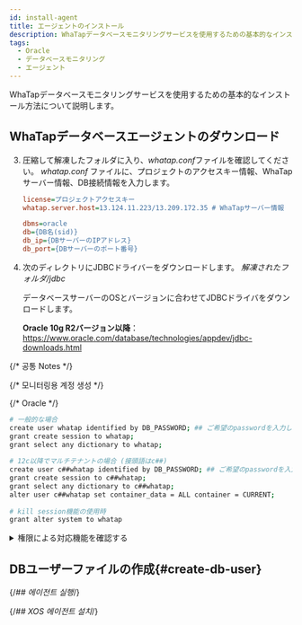 ```yaml
---
id: install-agent
title: エージェントのインストール
description: WhaTapデータベースモニタリングサービスを使用するための基本的なインストール方法について説明します。
tags:
  - Oracle
  - データベースモニタリング
  - エージェント
---
```



WhaTapデータベースモニタリングサービスを使用するための基本的なインストール方法について説明します。


<Agentsignupguide />

<Youtube ko='e_UpCgapfQY' en='MIo3HRIOt8M' ja='MIo3HRIOt8M' />


<Createprojectv2 />


<Accesskey />

## WhaTapデータベースエージェントのダウンロード


<Dbinstallagentsteps />

3. 圧縮して解凍したフォルダに入り、*whatap.conf*ファイルを確認してください。 *whatap.conf* ファイルに、プロジェクトのアクセスキー情報、WhaTapサーバー情報、DB接続情報を入力します。

   ```ini title='whatap.conf'
   license=プロジェクトアクセスキー
   whatap.server.host=13.124.11.223/13.209.172.35 # WhaTapサーバー情報

   dbms=oracle
   db={DB名(sid)}
   db_ip={DBサーバーのIPアドレス}
   db_port={DBサーバーのポート番号}
   ```

4. 次のディレクトリにJDBCドライバーをダウンロードします。 *解凍されたフォルダ/jdbc*

   データベースサーバーのOSとバージョンに合わせてJDBCドライバをダウンロードします。 

   **Oracle 10g R2バージョン以降**：https://www.oracle.com/database/technologies/appdev/jdbc-downloads.html

{/* 공통 Notes */}

<Dbinstallagentcommonnotes />

{/* 모니터링용 계정 생성 */}

<Dbcreatemonitoringaccount />

{/* Oracle */}

```bash showLineNumbers
# 一般的な場合
create user whatap identified by DB_PASSWORD; ## ご希望のpasswordを入力してください。
grant create session to whatap;
grant select any dictionary to whatap;
 
# 12c以降でマルチテナントの場合 (接頭語はc##)
create user c##whatap identified by DB_PASSWORD; ## ご希望のpasswordを入力してください。
grant create session to c##whatap;
grant select any dictionary to c##whatap;
alter user c##whatap set container_data = ALL container = CURRENT;
 
# kill session機能の使用時
grant alter system to whatap
```

<details>

<summary>権限による対応機能を確認する</summary>

**基本権限**外の権限は、ユーザーの環境によって付与する必要はありません。 ただし、一部の機能が動作しないことがあります。

<div className="c5-10-25-25-15-25">

| 権限                                                | command (Single DB)                                         | command (Multitenant DB)                                                                                                                                                          | メニューと機能                                                                                                                                                                | 詳細履歴                                                        |
| ------------------------------------------------- | ------------------------------------------------------------------------------ | ---------------------------------------------------------------------------------------------------------------------------------------------------------------------------------------------------- | ---------------------------------------------------------------------------------------------------------------------------------------------------------------------- | ----------------------------------------------------------- |
| 基本権限                                              | `grant create session to whatap;`                                              | `grant create session to c##whatap;`                                                                                                                                                                 | 접속                                                                                                                                                                     | -                                                           |
| ^                                                 | <code>grant <span class="vslow">select any dictionary</span> to whatap;</code> | <code>grant <span class="vslow">select any dictionary</span> to c##whatap;</code>                                                                                                                    | <Cmdname sid="side_dbMonitoring" className="uitext" /> / <Cmdname sid="side_multiInstance" className="uitext" /> / <Cmdname sid="side_dbSqlStat" className="uitext" /> | 個別権限の付与時、次の表の内容を参照                                          |
| ^                                                 | -                                                                              | `alter user c##whatap set container_data = ALL container = CURRENT;`                                                                                                                                 | ^                                                                                                                                                                      | マルチテナントDBを使用する場合(12C以降) pdb照会のための必須権限である |
| <Cmdname sid="session_kill" className="uitext" /> | `grant alter system to whatap;`                                                | `grant alter system to c##whatap;`                                                                                                                                                                   | <Cmdname sid="active_sessions" className="uitext" /> &gt; <Cmdname sid="session_kill" className="uitext" />                                                            | -                                                           |
| ヒドゥンパラメータの照会                                      | \>                                                                             | `create view sys.DB_User_vw_ksppi as select * from sys.x$ksppi;`<br/>`grant select on sys.DB_User_vw_ksppi to DB_User;`<br/>`create synonym DB_User.DB_User_vw_ksppi for sys.DB_User_vw_ksppi;`      | パラメータ照会メニューにヒドゥンパラメータの内容を含む                                                                                                                                            | ヒドゥンパラメータを照会するには、別のビュー/シノニムの生成および権限付与が必要                    |
| ^                                                 | \>                                                                             | `create view sys.DB_User_vw_ksppcv as select * from sys.x$ksppcv;`<br/>`grant select on sys.DB_User_vw_ksppcv to DB_User;`<br/>`create synonym DB_User.DB_User_vw_ksppcv for sys.DB_User_vw_ksppcv;` | ^                                                                                                                                                                      | ^                                                           |

</div>

<code><span class="vslow">select any dictionary</span></code>の代わりに、次の権限を個別に付与しても構いません。

<div className="c3-3">

| 権限                                                                        | command (Single DB)                                 | command (Multitenant DB)              |
| ------------------------------------------------------------------------- | ---------------------------------------------------------------------- | -------------------------------------------------------- |
| <Cmdname sid="active_sessions" /> / <Cmdname sid="lock_tree" /> / メトリクス情報 | `grant select on v_$sqlarea to whatap;`                                | `grant select on v_$sqlarea to c##whatap;`               |
| ^                                                                         | `grant select on v_$transaction to whatap;`                            | `grant select on v_$transaction to c##whatap;`           |
| ^                                                                         | `grant select on v_$instance to whatap;`                               | `grant select on v_$instance to c##whatap;`              |
| ^                                                                         | `grant select on v_$sysstat to whatap;`                                | `grant select on v_$sysstat to c##whatap;`               |
| ^                                                                         | `grant select on v_$lock to whatap;`                                   | `grant select on v_$lock to c##whatap;`                  |
| ^                                                                         | `grant select on v_$sesstat to whatap;`                                | `grant select on v_$sesstat to c##whatap;`               |
| ^                                                                         | `grant select on v_$event_name to whatap;`                             | `grant select on v_$event_name to c##whatap;`            |
| ^                                                                         | `grant select on v_$session to whatap;`                                | `grant select on v_$session to c##whatap;`               |
| ^                                                                         | `grant select on v_$sql to whatap;`                                    | `grant select on v_$sql to c##whatap;`                   |
| ^                                                                         | `grant select on v_$process to whatap;`                                | `grant select on v_$process to c##whatap;`               |
| ^                                                                         | `grant select on v_$statname to whatap;`                               | `grant select on v_$statname to c##whatap;`              |
| ^                                                                         | `grant select on v_$system_event to whatap;`                           | `grant select on v_$system_event to c##whatap;`          |
| ^                                                                         | `grant select on v_$osstat to whatap;`                                 | `grant select on v_$osstat to c##whatap;`                |
| ^                                                                         | `grant select on v_$px_session to whatap;`                             | `grant select on v_$px_session to c##whatap;`            |
| ^                                                                         | `grant select on v_$sga to whatap;`                                    | `grant select on v_$sga to c##whatap;`                   |
| ^                                                                         | -                                                                      | `grant select on v_$con_sysstat to c##whatap;`           |
| パラメータ情報                                                                   | `grant select on v_$parameter to whatap;`                              | `grant select on v_$parameter to c##whatap;`             |
| Wait情報/Event情報                                                            | `grant select on v_$event_name to whatap;`                             | `grant select on v_$event_name to c##whatap;`            |
| ^                                                                         | `grant select on v_$system_event to whatap`                            | `grant select on v_$con_system_event to c##whatap;`      |
| ^                                                                         | `grant select on v_$system_wait_class to whatap;`                      | `grant select on v_$system_wait_class to c##whatap;`     |
| ^                                                                         | -                                                                      | `grant select on v_$con_system_wait_class to c##whatap;` |
| Tablespace情報                                                              | `grant select on dba_data_files to whatap;`                            | `grant select on cdb_data_files to c##whatap;`           |
| ^                                                                         | `grant select on dba_free_space to whatap;`                            | `grant select on cdb_free_space to c##whatap;`           |
| ^                                                                         | `grant select on dba_temp_files to whatap;`                            | `grant select on v_$sort_segment to c##whatap;`          |
| ^                                                                         | `grant select on v_$temp_extent_pool to whatap;`                       | `grant select on v_$tempfile to c##whatap;`              |
| ^                                                                         | `grant select on v_$containers to whatap;` (12c 이상) | `grant select on v_$containers to c##whatap;`            |

</div>

</details>

## DBユーザーファイルの作成{#create-db-user}

<DBuserDesc />


<Dbcreatedbuserfilebody />

{/*## 에이전트 실행*/}

<Dbrunagent />

{/*## XOS 에이전트 설치*/}

<Dbinstallxosagent />
